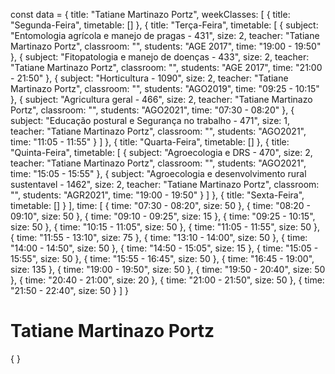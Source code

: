 const data = {
  title: "Tatiane Martinazo Portz",
  weekClasses: [
    {
      title: "Segunda-Feira",
      timetable: []
    },
    {
      title: "Terça-Feira",
      timetable: [
        {
          subject: "Entomologia agrícola e manejo de pragas - 431",
          size: 2,
          teacher: "Tatiane Martinazo Portz",
          classroom: "",
          students: "AGE 2017",
          time: "19:00 - 19:50"
        },
        {
          subject: "Fitopatologia e manejo de doenças - 433",
          size: 2,
          teacher: "Tatiane Martinazo Portz",
          classroom: "",
          students: "AGE 2017",
          time: "21:00 - 21:50"
        },
        {
          subject: "Horticultura - 1090",
          size: 2,
          teacher: "Tatiane Martinazo Portz",
          classroom: "",
          students: "AGO2019",
          time: "09:25 - 10:15"
        },
        {
          subject: "Agricultura geral - 466",
          size: 2,
          teacher: "Tatiane Martinazo Portz",
          classroom: "",
          students: "AGO2021",
          time: "07:30 - 08:20"
        },
        {
          subject: "Educação postural e Segurança no trabalho - 471",
          size: 1,
          teacher: "Tatiane Martinazo Portz",
          classroom: "",
          students: "AGO2021",
          time: "11:05 - 11:55"
        }
      ]
    },
    {
      title: "Quarta-Feira",
      timetable: []
    },
    {
      title: "Quinta-Feira",
      timetable: [
        {
          subject: "Agroecologia e DRS - 470",
          size: 2,
          teacher: "Tatiane Martinazo Portz",
          classroom: "",
          students: "AGO2021",
          time: "15:05 - 15:55"
        },
        {
          subject: "Agroecologia e desenvolvimento rural sustentavel - 1462",
          size: 2,
          teacher: "Tatiane Martinazo Portz",
          classroom: "",
          students: "AGR2021",
          time: "19:00 - 19:50"
        }
      ]
    },
    {
      title: "Sexta-Feira",
      timetable: []
    }
  ],
  time: [
    {
      time: "07:30 - 08:20",
      size: 50
    },
    {
      time: "08:20 - 09:10",
      size: 50
    },
    {
      time: "09:10 - 09:25",
      size: 15
    },
    {
      time: "09:25 - 10:15",
      size: 50
    },
    {
      time: "10:15 - 11:05",
      size: 50
    },
    {
      time: "11:05 - 11:55",
      size: 50
    },
    {
      time: "11:55 - 13:10",
      size: 75
    },
    {
      time: "13:10 - 14:00",
      size: 50
    },
    {
      time: "14:00 - 14:50",
      size: 50
    },
    {
      time: "14:50 - 15:05",
      size: 15
    },
    {
      time: "15:05 - 15:55",
      size: 50
    },
    {
      time: "15:55 - 16:45",
      size: 50
    },
    {
      time: "16:45 - 19:00",
      size: 135
    },
    {
      time: "19:00 - 19:50",
      size: 50
    },
    {
      time: "19:50 - 20:40",
      size: 50
    },
    {
      time: "20:40 - 21:00",
      size: 20
    },
    {
      time: "21:00 - 21:50",
      size: 50
    },
    {
      time: "21:50 - 22:40",
      size: 50
    }
  ]
}

# Tatiane Martinazo Portz

<div>
    {
        <Grid
            title={data.title} 
            weekClasses={data.weekClasses} 
            time={data.time}
        />
    }
</div>